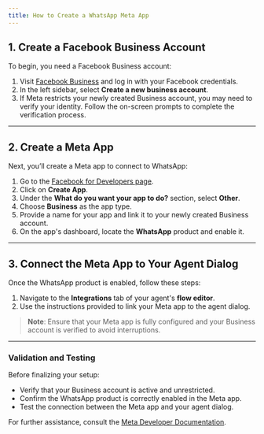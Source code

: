 ```yaml
---
title: How to Create a WhatsApp Meta App
---
```


## 1. Create a Facebook Business Account

To begin, you need a Facebook Business account:

1. Visit [Facebook Business](https://business.facebook.com) and log in with your Facebook credentials.
2. In the left sidebar, select **Create a new business account**.
3. If Meta restricts your newly created Business account, you may need to verify your identity. Follow the on-screen prompts to complete the verification process.

---

## 2. Create a Meta App

Next, you’ll create a Meta app to connect to WhatsApp:

1. Go to the [Facebook for Developers page](https://developers.facebook.com/apps).
2. Click on **Create App**.
3. Under the **What do you want your app to do?** section, select **Other**.
4. Choose **Business** as the app type.
5. Provide a name for your app and link it to your newly created Business account.
6. On the app's dashboard, locate the **WhatsApp** product and enable it.
   
---

## 3. Connect the Meta App to Your Agent Dialog

Once the WhatsApp product is enabled, follow these steps:

1. Navigate to the **Integrations** tab of your agent's **flow editor**.
2. Use the instructions provided to link your Meta app to the agent dialog.

> **Note**: Ensure that your Meta app is fully configured and your Business account is verified to avoid interruptions.

---

### Validation and Testing

Before finalizing your setup:
- Verify that your Business account is active and unrestricted.
- Confirm the WhatsApp product is correctly enabled in the Meta app.
- Test the connection between the Meta app and your agent dialog.

For further assistance, consult the [Meta Developer Documentation](https://developers.facebook.com/docs).


